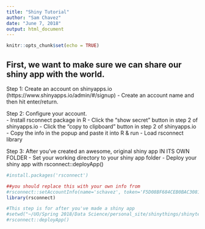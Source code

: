 ```yaml
---
title: "Shiny Tutorial"
author: "Sam Chavez"
date: "June 7, 2018"
output: html_document
---
```


```r
knitr::opts_chunk$set(echo = TRUE)
```

## First, we want to make sure we can share our shiny app with the world.

Step 1: Create an account on shinyapps.io (https://www.shinyapps.io/admin/#/signup)
  - Create an account name and then hit enter/return.
  
Step 2: Configure your account.  
  - Install rsconnect package in R
  - Click the "show secret" button in step 2 of shinyapps.io
  - Click the "copy to clipboard" button in step 2 of shinyapps.io
  - Copy the info in the popup and paste it into R & run
  - Load rsconnect library
  
Step 3: After you've created an awesome, original shiny app IN ITS OWN FOLDER
  - Set your working directory to your shiny app folder
  - Deploy your shiny app with rsconnect::deployApp()

```r
#install.packages('rsconnect')

##you should replace this with your own info from 
#rsconnect::setAccountInfo(name='schavez', token='F5D08BF684CEB0BAC3081F84BEBE4411', secret='lybcBWWniZw+Q9kL78zum9dgGzFvYEiSaUGGjNnW')
library(rsconnect)

#This step is for after you've made a shiny app
#setwd("~/UO/Spring 2018/Data Science/personal_site/shinythings/shinytest/")
#rsconnect::deployApp()

```





